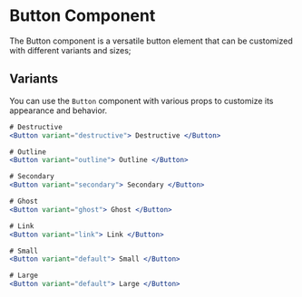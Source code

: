 
<Meta title="Button Docs"/>

# Button Component

The Button component is a versatile button element that can be customized with different variants and sizes;

## Variants

You can use the `Button` component with various props to customize its appearance and behavior.

<ButtonTableInfo/>


```jsx
# Destructive
<Button variant="destructive"> Destructive </Button>
```


```jsx
# Outline
<Button variant="outline"> Outline </Button>
```


```jsx
# Secondary
<Button variant="secondary"> Secondary </Button>
```


```jsx
# Ghost
<Button variant="ghost"> Ghost </Button>
```

```jsx
# Link
<Button variant="link"> Link </Button>
```


```jsx
# Small
<Button variant="default"> Small </Button>
```


```jsx
# Large
<Button variant="default"> Large </Button>
```

